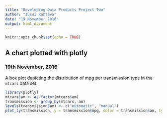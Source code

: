 ```yaml
---
title: "Developing Data Products Project Two"
author: "Jussi Kahtava"
date: "19 November 2016"
output: html_document
---
```


```r
knitr::opts_chunk$set(echo = TRUE)
```

## A chart plotted with plotly

### 19th November, 2016

A box plot depicting the distribution of mpg per transmission type in the `mtcars`  data set.

```r
library(plotly)
mtcars$am <- as.factor(mtcars$am)
transmission <- group_by(mtcars, am)
levels(transmission$am) <- c("automatic", "manual")
plot_ly(transmission, y = transmission$mpg, color = transmission$am, type = "box")
```


